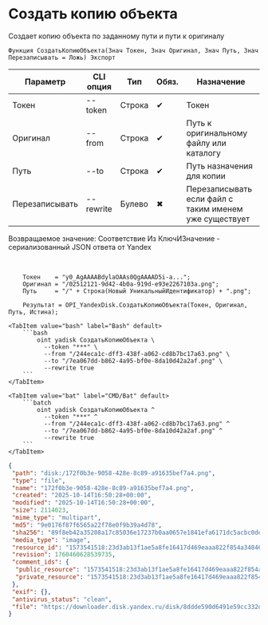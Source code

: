 ﻿---
sidebar_position: 5
description: Создать копию объекта и другие функции для работы с Yandex Disk в Открытом пакете интеграций - бесплатной open-source библиотеке интеграций для 1С:Предприятие 8, OneScript и CLI
keywords: [1C, 1С, 1С:Предприятие, 1С:Предприятие 8.3, API, Интеграция, Сервисы, Обмен, OneScript, CLI, Yandex Disk]
---


# Создать копию объекта
 Создает копию объекта по заданному пути и пути к оригиналу



`Функция СоздатьКопиюОбъекта(Знач Токен, Знач Оригинал, Знач Путь, Знач Перезаписывать = Ложь) Экспорт`

  | Параметр | CLI опция | Тип | Обяз. | Назначение |
  |-|-|-|-|-|
  | Токен | --token | Строка | &#x2714; | Токен |
  | Оригинал | --from | Строка | &#x2714; | Путь к оригинальному файлу или каталогу |
  | Путь | --to | Строка | &#x2714; | Путь назначения для копии |
  | Перезаписывать | --rewrite | Булево | &#x2716; | Перезаписывать если файл с таким именем уже существует |

  
  Возвращаемое значение:   Соответствие Из КлючИЗначение - сериализованный JSON ответа от Yandex

<br/>



```bsl title="Пример использования для 1С:Предприятие/OneScript"
    Токен    = "y0_AgAAAABdylaOAAs0QgAAAAD5i-a...";
    Оригинал = "/02512121-9d42-4b0a-919d-e93e2267103a.png";
    Путь     = "/" + Строка(Новый УникальныйИдентификатор) + ".png";

    Результат = OPI_YandexDisk.СоздатьКопиюОбъекта(Токен, Оригинал, Путь, Истина);
```
    

 <Tabs>
  
    <TabItem value="bash" label="Bash" default>
        ```bash
            oint yadisk СоздатьКопиюОбъекта \
              --token "***" \
              --from "/244eca1c-dff3-438f-a062-cd8b7bc17a63.png" \
              --to "/7ea067dd-b862-4a95-bf0e-8da10d42a2af.png" \
              --rewrite true
        ```
    </TabItem>
  
    <TabItem value="bat" label="CMD/Bat" default>
        ```batch
            oint yadisk СоздатьКопиюОбъекта ^
              --token "***" ^
              --from "/244eca1c-dff3-438f-a062-cd8b7bc17a63.png" ^
              --to "/7ea067dd-b862-4a95-bf0e-8da10d42a2af.png" ^
              --rewrite true
        ```
    </TabItem>
</Tabs>


```json title="Результат"
{
 "path": "disk:/172f0b3e-9058-428e-8c89-a91635bef7a4.png",
 "type": "file",
 "name": "172f0b3e-9058-428e-8c89-a91635bef7a4.png",
 "created": "2025-10-14T16:50:28+00:00",
 "modified": "2025-10-14T16:50:28+00:00",
 "size": 2114023,
 "mime_type": "multipart",
 "md5": "9e0176f87f6565a22f78e0f9b39a4d78",
 "sha256": "89f8eb42a35208a17c85036e17237b0aa0657e1841efa6171dc5acbc0dea9e18",
 "media_type": "image",
 "resource_id": "1573541518:23d3ab13f1ae5a8fe16417d469eaaa822f854a34846ba7afff7e4bbf23e83a96",
 "revision": 1760460628539735,
 "comment_ids": {
  "public_resource": "1573541518:23d3ab13f1ae5a8fe16417d469eaaa822f854a34846ba7afff7e4bbf23e83a96",
  "private_resource": "1573541518:23d3ab13f1ae5a8fe16417d469eaaa822f854a34846ba7afff7e4bbf23e83a96"
 },
 "exif": {},
 "antivirus_status": "clean",
 "file": "https://downloader.disk.yandex.ru/disk/8ddde590d6491e59cc332d36e8706bec4e2385502bd6a2d60bf9130d7a673171/68eeb795/Kdpe3dFisZLPovVA4r-aBmpkby3AOQiLsayEHYapOMw2ylFGSbZZrsWtGPTvHxG_-QDrqSGFBOOsS3b3gKT1zA%3D%3D?uid=1573541518&filename=172f0b3e-9058-428e-8c89-a91635bef7a4.png&disposition=attachment&hash=&limit=0&content_type=multipart&owner_uid=1573541518&fsize=2114023&hid=03d7263840468e281bd0b238a26e7d0d&media_type=image&tknv=v3&etag=9e0176f87f6565a22f78e0f9b39a4d78"
}
```
